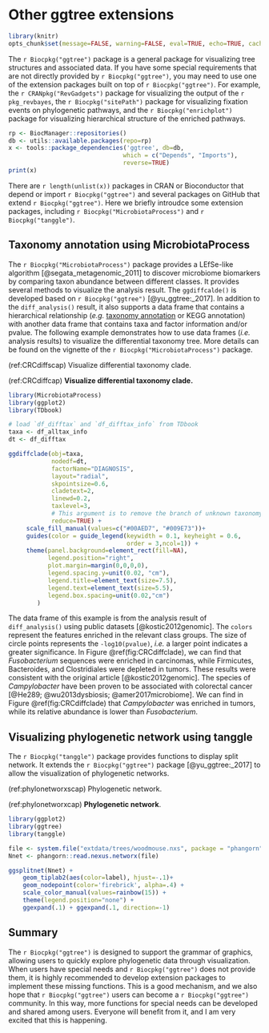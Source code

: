 \newpage

# Other ggtree extensions {#chapter11}

```r
library(knitr)
opts_chunk$set(message=FALSE, warning=FALSE, eval=TRUE, echo=TRUE, cache=TRUE)
```

The `r Biocpkg("ggtree")` package is a general package for visualizing tree structures and associated data. If you have some special requirements that are not directly provided by `r Biocpkg("ggtree")`, you may need to use one of the extension packages built on top of `r Biocpkg("ggtree")`. For example, the `r CRANpkg("RevGadgets")` package for visualizing the output of the `r pkg_revbayes`, the `r Biocpkg("sitePath")` package for visualizing fixation events on phylogenetic pathways, and the `r Biocpkg("enrichplot")` package for visualizing hierarchical structure of the enriched pathways.  


```r
rp <- BiocManager::repositories()
db <- utils::available.packages(repo=rp)
x <- tools::package_dependencies('ggtree', db=db, 
                                which = c("Depends", "Imports"), 
                                reverse=TRUE)
print(x)                                
```

There are `r length(unlist(x))` packages in CRAN or Bioconductor that depend or import `r Biocpkg("ggtree")` and several packages on GitHub that extend `r Biocpkg("ggtree")`. Here we briefly introudce some extension packages, including `r Biocpkg("MicrobiotaProcess")` and `r Biocpkg("tanggle")`.



## Taxonomy annotation using MicrobiotaProcess {#MicrobiotaProcess}

The `r Biocpkg("MicrobiotaProcess")` package provides a LEfSe-like algorithm [@segata_metagenomic_2011] to discover microbiome biomarkers by comparing taxon abundance between different classes. It provides several methods to visualize the analysis result. The `ggdiffcalde()` is developed based on `r Biocpkg("ggtree")` [@yu_ggtree:_2017]. In addition to the `diff_analysis()` result, it also supports a data frame that contains a hierarchical relationship (*e.g.* [taxonomy annotation](#MicrobiotaProcess-taxonomy) or KEGG annotation) with another data frame that contains taxa and factor information and/or pvalue. The following example demonstrates how to use data frames (*i.e.* analysis results) to visualize the differential taxonomy tree. More details can be found on the vignette of the `r Biocpkg("MicrobiotaProcess")` package. 


(ref:CRCdiffscap) Visualize differential taxonomy clade.

(ref:CRCdiffcap) **Visualize differential taxonomy clade.** 

```r
library(MicrobiotaProcess)
library(ggplot2)
library(TDbook)

# load `df_difftax` and `df_difftax_info` from TDbook
taxa <- df_alltax_info
dt <- df_difftax

ggdiffclade(obj=taxa,
            nodedf=dt,
            factorName="DIAGNOSIS",
            layout="radial",
            skpointsize=0.6,
            cladetext=2,
            linewd=0.2,
            taxlevel=3,
            # This argument is to remove the branch of unknown taxonomy.
            reduce=TRUE) + 
     scale_fill_manual(values=c("#00AED7", "#009E73"))+
     guides(color = guide_legend(keywidth = 0.1, keyheight = 0.6,
                                 order = 3,ncol=1)) +
     theme(panel.background=element_rect(fill=NA),
           legend.position="right",
           plot.margin=margin(0,0,0,0),
           legend.spacing.y=unit(0.02, "cm"), 
           legend.title=element_text(size=7.5), 
           legend.text=element_text(size=5.5), 
           legend.box.spacing=unit(0.02,"cm")
        )
```

The data frame of this example is from the analysis result of `diff_analysis()` using public datasets [@kostic2012genomic]. The `colors` represent the features enriched in the relevant class groups. The size of circle points represents the `-log10(pvalue)`, *i.e.* a larger point indicates a greater significance. In Figure \@ref(fig:CRCdiffclade), we can find that *Fusobacterium* sequences were enriched in carcinomas, while Firmicutes, Bacteroides, and Clostridiales were depleted in tumors. These results were consistent with the original article [@kostic2012genomic]. The species of *Campylobacter* have been proven to be associated with colorectal cancer [@He289; @wu2013dysbiosis; @amer2017microbiome]. We can find in Figure \@ref(fig:CRCdiffclade) that *Campylobacter* was enriched in tumors, while its relative abundance is lower than *Fusobacterium*.  


## Visualizing phylogenetic network using tanggle

The `r Biocpkg("tanggle")` package provides functions to display split network. It extends the `r Biocpkg("ggtree")` package [@yu_ggtree:_2017] to allow the visualization of phylogenetic networks. 


(ref:phylonetworxscap) Phylogenetic network.

(ref:phylonetworxcap) **Phylogenetic network**.

```r
library(ggplot2)
library(ggtree)
library(tanggle)

file <- system.file("extdata/trees/woodmouse.nxs", package = "phangorn")
Nnet <- phangorn::read.nexus.networx(file)

ggsplitnet(Nnet) +
    geom_tiplab2(aes(color=label), hjust=-.1)+
    geom_nodepoint(color='firebrick', alpha=.4) +
    scale_color_manual(values=rainbow(15)) +   
    theme(legend.position="none") +
    ggexpand(.1) + ggexpand(.1, direction=-1)
```                 


## Summary {#summary11}


The `r Biocpkg("ggtree")` is designed to support the grammar of graphics, allowing users to quickly explore phylogenetic data through visualization. When users have special needs and `r Biocpkg("ggtree")` does not provide them, it is highly recommended to develop extension packages to implement these missing functions. This is a good mechanism, and we also hope that `r Biocpkg("ggtree")` users can become a `r Biocpkg("ggtree")` community. In this way, more functions for special needs can be developed and shared among users. Everyone will benefit from it, and I am very excited that this is happening.

